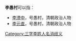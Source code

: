 '''李愚村'''可以指：
* [[李澄中|李澄中]]，号愚村，清朝政治人物
* [[李元直|李元直]]，号愚村，清朝政治人物
{{disambig}}

[[Category:三字李姓人名消歧义|Category:三字李姓人名消歧义]]